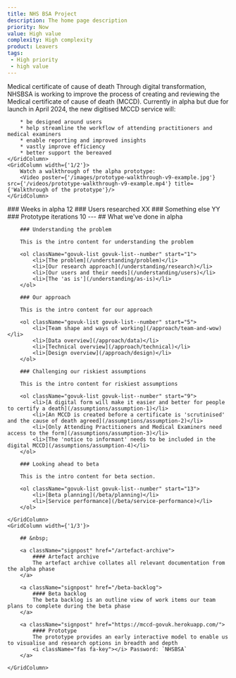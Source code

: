 ```yaml
---
title: NHS BSA Project
description: The home page description
priority: Now
value: High value
complexity: High complexity
product: Leavers
tags:
 - High priority
 - high value
---
```

<GridRow>
    <GridColumn width={'full'}>
        <Heading caption='Alpha assessment' tag='h1'>Medical certificate of cause of death</Heading>
        <LeadParagraph>Through digital transformation, NHSBSA is working to improve the process of creating and reviewing the Medical certificate of cause of death (MCCD).</LeadParagraph>
    </GridColumn>
    <GridColumn width={'1/2'}>
        Currently in alpha but due for launch in April 2024, the new digitised MCCD service will:
        
        * be designed around users
        * help streamline the workflow of attending practitioners and medical examiners
        * enable reporting and improved insights
        * vastly improve efficiency
        * better support the bereaved
    </GridColumn>
    <GridColumn width={'1/2'}>
        Watch a walkthrough of the alpha prototype:
        <Video poster={'/images/prototype-walkthrough-v9-example.jpg'} src={'/videos/prototype-walkthrough-v9-example.mp4'} title={'Walkthrough of the prototype'}/>
    </GridColumn>
</GridRow>
<GridRow>
    <GridColumn width={'1/4'} className="statistic">
        ### Weeks in alpha
        12
    </GridColumn>
    <GridColumn width={'1/4'} className="statistic">
        ### Users researched
        XX
    </GridColumn>
    <GridColumn width={'1/4'} className="statistic">
        ### Something else
        YY
    </GridColumn>
    <GridColumn width={'1/4'} className="statistic">
        ### Prototype iterations
        10
    </GridColumn>
</GridRow>
<GridRow>
    <GridColumn width={'full'}>
        ---
    </GridColumn>
</GridRow>
<GridRow>
    <GridColumn width={'2/3'}>
        ## What we've done in alpha

        ### Understanding the problem

        This is the intro content for understanding the problem

        <ol className="govuk-list govuk-list--number" start="1">
            <li>[The problem](/understanding/problem)</li>
            <li>[Our research approach](/understanding/research)</li>
            <li>[Our users and their needs](/understanding/users)</li>
            <li>[The 'as is'](/understanding/as-is)</li>
        </ol>
        
        ### Our approach

        This is the intro content for our approach

        <ol className="govuk-list govuk-list--number" start="5">
            <li>[Team shape and ways of working](/approach/team-and-wow)</li>
            <li>[Data overview](/approach/data)</li>
            <li>[Technical overview](/approach/technical)</li>
            <li>[Design overview](/approach/design)</li>
        </ol>

        ### Challenging our riskiest assumptions

        This is the intro content for riskiest assumptions
        
        <ol className="govuk-list govuk-list--number" start="9">
            <li>[A digital form will make it easier and better for people to certify a death](/assumptions/assumption-1)</li>
            <li>[An MCCD is created before a certificate is 'scrutinised' and the cause of death agreed](/assumptions/assumption-2)</li>
            <li>[Only Attending Practitioners and Medical Examiners need access to the form](/assumptions/assumption-3)</li>
            <li>[The 'notice to informant' needs to be included in the digital MCCD](/assumptions/assumption-4)</li>
        </ol>
        
        ### Looking ahead to beta
        
        This is the intro content for beta section.

        <ol className="govuk-list govuk-list--number" start="13">
            <li>[Beta planning](/beta/planning)</li>
            <li>[Service performance](/beta/service-performance)</li>
        </ol>

    </GridColumn>
    <GridColumn width={'1/3'}>

        ## &nbsp;

        <a className="signpost" href="/artefact-archive">
            #### Artefact archive
            The artefact archive collates all relevant documentation from the alpha phase
        </a>

        <a className="signpost" href="/beta-backlog">
            #### Beta backlog
            The beta backlog is an outline view of work items our team plans to complete during the beta phase
        </a>

        <a className="signpost" href="https://mccd-govuk.herokuapp.com/">
            #### Prototype
            The prototype provides an early interactive model to enable us to visualise and research options in breadth and depth  
            <i className="fas fa-key"></i> Password: `NHSBSA`
        </a>

    </GridColumn>
</GridRow>
